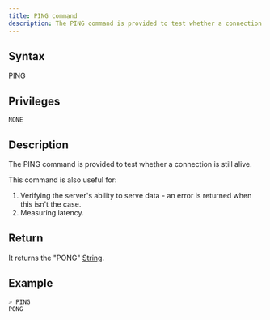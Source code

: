 ```yaml
---
title: PING command
description: The PING command is provided to test whether a connection is still alive
---
```


## Syntax

PING

## Privileges

```
NONE
```

## Description

The PING command is provided to test whether a connection is still alive.

This command is also useful for:
1. Verifying the server's ability to serve data - an error is returned when this isn't the case.
2. Measuring latency.

## Return

It returns the "PONG" [String](https://github.com/sqlitecloud/sdk/blob/master/PROTOCOL.md). 

## Example

```bash
> PING
PONG
```
